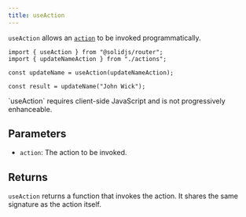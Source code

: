 ```yaml
---
title: useAction
---
```


`useAction` allows an [`action`](/solid-router/reference/data-apis/action) to be invoked programmatically.

```tsx
import { useAction } from "@solidjs/router";
import { updateNameAction } from "./actions";

const updateName = useAction(updateNameAction);

const result = updateName("John Wick");
```

<Callout type="info" title="Note">
	`useAction` requires client-side JavaScript and is not progressively
	enhanceable.
</Callout>

## Parameters

- `action`: The action to be invoked.

## Returns

`useAction` returns a function that invokes the action. It shares the same signature as the action itself.
